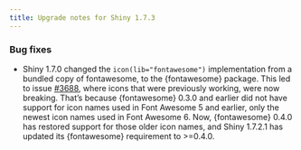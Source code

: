 ```yaml
---
title: Upgrade notes for Shiny 1.7.3
---
```


### Bug fixes

- Shiny 1.7.0 changed the `icon(lib="fontawesome")` implementation from a bundled copy of fontawesome, to the {fontawesome} package. This led to issue [#3688](https://github.com/rstudio/shiny/issues/3688), where icons that were previously working, were now breaking. That's because {fontawesome} 0.3.0 and earlier did not have support for icon names used in Font Awesome 5 and earlier, only the newest icon names used in Font Awesome 6. Now, {fontawesome} 0.4.0 has restored support for those older icon names, and Shiny 1.7.2.1 has updated its {fontawesome} requirement to \>=0.4.0.

